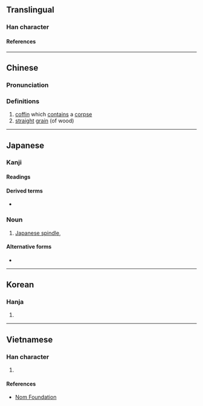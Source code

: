 {{also|柩}}
{{character info}}
==Translingual==

===Han character===
{{Han char|rn=75|rad=木|as=05|sn=9|four=|canj=DMYM|ids=⿰木正}}

====References====
{{Han ref|kx=0521.121|dkj=14675|hdz=21176.110|uh=67FE}}

----

==Chinese==
{{zh-forms}}

===Pronunciation===
{{zh-pron
|m=jiù
|c=gau6
|mc=
|oc=
|ma=
|cat=n
}}

===Definitions===
{{zh-hanzi}}

# [[coffin]] which [[contain]]s a [[corpse]]
# [[straight]] [[grain]] (of wood)

----

==Japanese==

===Kanji===
{{ja-kanji|grade=|rs=木05}}

====Readings====
{{ja-readings
|kanyoon=きゅう<きう
|kun=まさ, まさき-
}}

====Derived terms====
* {{ja-r|柾目|まさめ}}

===Noun===
{{ja-noun|まさき|マサキ}}

# [[Japanese spindle]], {{taxlink|Euonymus japonicus|species|noshow=1}}

====Alternative forms====
* {{l|ja|正木}}

----

==Korean==

===Hanja===
{{ko-hanja|hangeul=[[구]], [[정]]|eumhun=|rv=gu, jeong|mr=ku, chŏng|y=kwu, ceng}}

# {{rfdef|ko|sort=木05}}

----

==Vietnamese==

===Han character===
{{vi-readings|rs=木05|reading=chanh}}

# {{rfdef|vi|sort=木05}}

====References====
* [http://nomfoundation.org/common/nom_details.php?codepoint=67fe Nom Foundation]